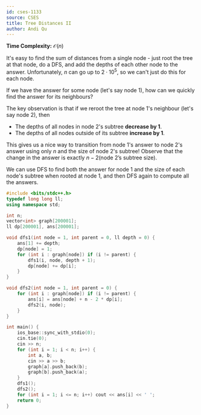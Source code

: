 ```yaml
---
id: cses-1133
source: CSES
title: Tree Distances II
author: Andi Qu
---
```


**Time Complexity:** $\mathcal O(n)$

It's easy to find the sum of distances from a single node - just root the tree
at that node, do a DFS, and add the depths of each other node to the answer.
Unfortunately, $n$ can go up to $2 \cdot 10^5$, so we can't just do this for
each node.

If we have the answer for some node (let's say node 1), how can we quickly find
the answer for its neighbours?

The key observation is that if we reroot the tree at node 1's neighbour (let's
say node 2), then

- The depths of all nodes in node 2's subtree **decrease by 1**.
- The depths of all nodes outside of its subtree **increase by 1**.

This gives us a nice way to transition from node 1's answer to node 2's answer
using only $n$ and the size of node 2's subtree! Observe that the change in the
answer is exactly $n - 2(\text{node 2's subtree size})$.

We can use DFS to find both the answer for node 1 and the size of each node's
subtree when rooted at node 1, and then DFS again to compute all the answers.

```cpp
#include <bits/stdc++.h>
typedef long long ll;
using namespace std;

int n;
vector<int> graph[200001];
ll dp[200001], ans[200001];

void dfs1(int node = 1, int parent = 0, ll depth = 0) {
	ans[1] += depth;
	dp[node] = 1;
	for (int i : graph[node]) if (i != parent) {
		dfs1(i, node, depth + 1);
		dp[node] += dp[i];
	}
}

void dfs2(int node = 1, int parent = 0) {
	for (int i : graph[node]) if (i != parent) {
		ans[i] = ans[node] + n - 2 * dp[i];
		dfs2(i, node);
	}
}

int main() {
	ios_base::sync_with_stdio(0);
	cin.tie(0);
	cin >> n;
	for (int i = 1; i < n; i++) {
		int a, b;
		cin >> a >> b;
		graph[a].push_back(b);
		graph[b].push_back(a);
	}
	dfs1();
	dfs2();
	for (int i = 1; i <= n; i++) cout << ans[i] << ' ';
	return 0;
}
```
